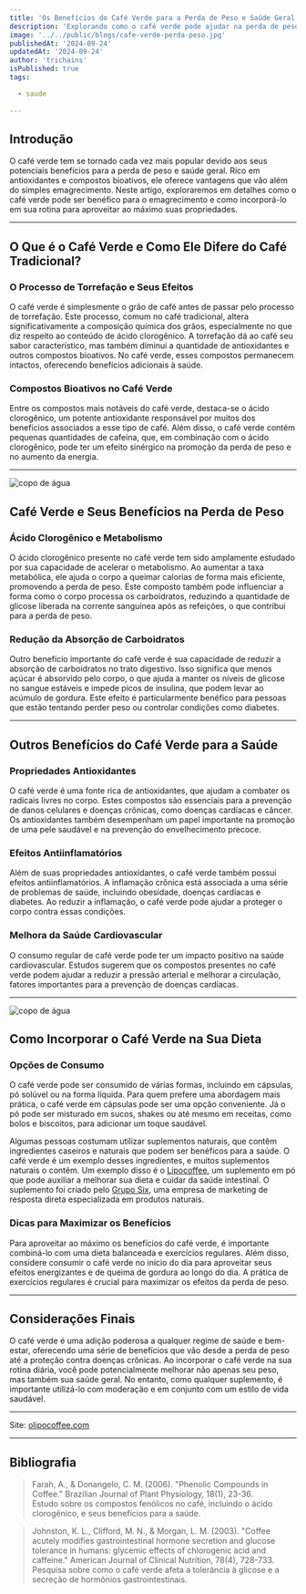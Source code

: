 ```yaml
---
title: 'Os Benefícios do Café Verde para a Perda de Peso e Saúde Geral'
description: 'Explorando como o café verde pode ajudar na perda de peso e saúde'
image: '../../public/blogs/cafe-verde-perda-peso.jpg'
publishedAt: '2024-09-24'
updatedAt: '2024-09-24'
author: 'trichains'
isPublished: true
tags:

  - saude
  
---
```


## Introdução

O café verde tem se tornado cada vez mais popular devido aos seus potenciais benefícios para a perda de peso e saúde geral. Rico em antioxidantes e compostos bioativos, ele oferece vantagens que vão além do simples emagrecimento. Neste artigo, exploraremos em detalhes como o café verde pode ser benéfico para o emagrecimento e como incorporá-lo em sua rotina para aproveitar ao máximo suas propriedades.

---

## O Que é o Café Verde e Como Ele Difere do Café Tradicional?

### O Processo de Torrefação e Seus Efeitos

O café verde é simplesmente o grão de café antes de passar pelo processo de torrefação. Este processo, comum no café tradicional, altera significativamente a composição química dos grãos, especialmente no que diz respeito ao conteúdo de ácido clorogênico. A torrefação dá ao café seu sabor característico, mas também diminui a quantidade de antioxidantes e outros compostos bioativos. No café verde, esses compostos permanecem intactos, oferecendo benefícios adicionais à saúde.

### Compostos Bioativos no Café Verde

Entre os compostos mais notáveis do café verde, destaca-se o ácido clorogênico, um potente antioxidante responsável por muitos dos benefícios associados a esse tipo de café. Além disso, o café verde contém pequenas quantidades de cafeína, que, em combinação com o ácido clorogênico, pode ter um efeito sinérgico na promoção da perda de peso e no aumento da energia.

---

<div style={{ display: 'flex', justifyContent: 'center' }}>
  <Image
    src="/blog/blogs/cafe-verde-perda-peso1.jpg"
    width={600}
    height={404}
    alt="copo de água"
  />
</div>

## Café Verde e Seus Benefícios na Perda de Peso

### Ácido Clorogênico e Metabolismo

O ácido clorogênico presente no café verde tem sido amplamente estudado por sua capacidade de acelerar o metabolismo. Ao aumentar a taxa metabólica, ele ajuda o corpo a queimar calorias de forma mais eficiente, promovendo a perda de peso. Este composto também pode influenciar a forma como o corpo processa os carboidratos, reduzindo a quantidade de glicose liberada na corrente sanguínea após as refeições, o que contribui para a perda de peso.

### Redução da Absorção de Carboidratos

Outro benefício importante do café verde é sua capacidade de reduzir a absorção de carboidratos no trato digestivo. Isso significa que menos açúcar é absorvido pelo corpo, o que ajuda a manter os níveis de glicose no sangue estáveis e impede picos de insulina, que podem levar ao acúmulo de gordura. Este efeito é particularmente benéfico para pessoas que estão tentando perder peso ou controlar condições como diabetes.

---

## Outros Benefícios do Café Verde para a Saúde

### Propriedades Antioxidantes

O café verde é uma fonte rica de antioxidantes, que ajudam a combater os radicais livres no corpo. Estes compostos são essenciais para a prevenção de danos celulares e doenças crônicas, como doenças cardíacas e câncer. Os antioxidantes também desempenham um papel importante na promoção de uma pele saudável e na prevenção do envelhecimento precoce.

### Efeitos Antiinflamatórios

Além de suas propriedades antioxidantes, o café verde também possui efeitos antiinflamatórios. A inflamação crônica está associada a uma série de problemas de saúde, incluindo obesidade, doenças cardíacas e diabetes. Ao reduzir a inflamação, o café verde pode ajudar a proteger o corpo contra essas condições.

### Melhora da Saúde Cardiovascular

O consumo regular de café verde pode ter um impacto positivo na saúde cardiovascular. Estudos sugerem que os compostos presentes no café verde podem ajudar a reduzir a pressão arterial e melhorar a circulação, fatores importantes para a prevenção de doenças cardíacas.

---

<div style={{ display: 'flex', justifyContent: 'center' }}>
  <Image
    src="/blog/blogs/cafe-verde-perda-peso2.jpg"
    width={600}
    height={404}
    alt="copo de água"
  />
</div>

## Como Incorporar o Café Verde na Sua Dieta

### Opções de Consumo

O café verde pode ser consumido de várias formas, incluindo em cápsulas, pó solúvel ou na forma líquida. Para quem prefere uma abordagem mais prática, o café verde em cápsulas pode ser uma opção conveniente. Já o pó pode ser misturado em sucos, shakes ou até mesmo em receitas, como bolos e biscoitos, para adicionar um toque saudável.

Algumas pessoas costumam utilizar suplementos naturais, que contêm ingredientes caseiros e naturais que podem ser benéficos para a saúde. O café verde é um exemplo desses ingredientes, e muitos suplementos naturais o contêm. Um exemplo disso é o [Lipocoffee](https://olipocoffee.com), um suplemento em pó que pode auxiliar a melhorar sua dieta e cuidar da saúde intestinal. O suplemento foi criado pelo [Grupo Six](http://ogruposix.com.br), uma empresa de marketing de resposta direta especializada em produtos naturais.

### Dicas para Maximizar os Benefícios

Para aproveitar ao máximo os benefícios do café verde, é importante combiná-lo com uma dieta balanceada e exercícios regulares. Além disso, considere consumir o café verde no início do dia para aproveitar seus efeitos energizantes e de queima de gordura ao longo do dia. A prática de exercícios regulares é crucial para maximizar os efeitos da perda de peso.

---

## Considerações Finais

O café verde é uma adição poderosa a qualquer regime de saúde e bem-estar, oferecendo uma série de benefícios que vão desde a perda de peso até a proteção contra doenças crônicas. Ao incorporar o café verde na sua rotina diária, você pode potencialmente melhorar não apenas seu peso, mas também sua saúde geral. No entanto, como qualquer suplemento, é importante utilizá-lo com moderação e em conjunto com um estilo de vida saudável.

---

Site: [olipocoffee.com](http://olipocoffee.com)

---

## Bibliografia

> Farah, A., & Donangelo, C. M. (2006). "Phenolic Compounds in Coffee." Brazilian Journal of Plant Physiology, 18(1), 23-36.  
Estudo sobre os compostos fenólicos no café, incluindo o ácido clorogênico, e seus benefícios para a saúde.

> Johnston, K. L., Clifford, M. N., & Morgan, L. M. (2003). "Coffee acutely modifies gastrointestinal hormone secretion and glucose tolerance in humans: glycemic effects of chlorogenic acid and caffeine." American Journal of Clinical Nutrition, 78(4), 728-733.  
Pesquisa sobre como o café verde afeta a tolerância à glicose e a secreção de hormônios gastrointestinais.
